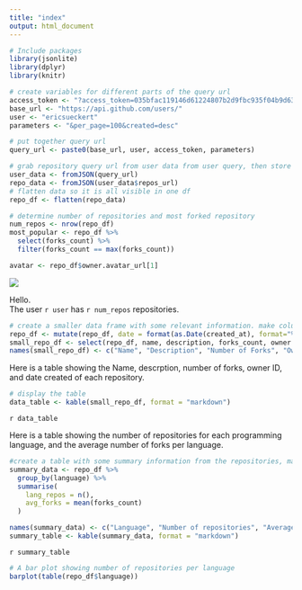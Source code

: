 ```yaml
---
title: "index"
output: html_document
---
```


```r
# Include packages
library(jsonlite)
library(dplyr)
library(knitr)

# create variables for different parts of the query url
access_token <- "?access_token=035bfac119146d61224807b2d9fbc935f04b9d63"
base_url <- "https://api.github.com/users/"
user <- "ericsueckert"
parameters <- "&per_page=100&created=desc"

# put together query url
query_url <- paste0(base_url, user, access_token, parameters)

# grab repository query url from user data from user query, then store repository data
user_data <- fromJSON(query_url)
repo_data <- fromJSON(user_data$repos_url)
# flatten data so it is all visible in one df
repo_df <- flatten(repo_data)

# determine number of repositories and most forked repository
num_repos <- nrow(repo_df)
most_popular <- repo_df %>%
  select(forks_count) %>%
  filter(forks_count == max(forks_count))

avatar <- repo_df$owner.avatar_url[1]

```

![](imgs/Eric_Eckert_portrait.jpg)

Hello.  
The user `r user` has `r num_repos` repositories.

```r
# create a smaller data frame with some relevant information. make column titles more readable
repo_df <- mutate(repo_df, date = format(as.Date(created_at), format="%B %d %Y"))
small_repo_df <- select(repo_df, name, description, forks_count, owner.login, date)
names(small_repo_df) <- c("Name", "Description", "Number of Forks", "Owner ID", "Date Created")

```

Here is a table showing the Name, descrption, number of forks, owner ID, and date created of each repository. 

```r
# display the table
data_table <- kable(small_repo_df, format = "markdown")

```

`r data_table`  
  
Here is a table showing the number of repositories for each programming language, and the average number of forks per language.
```r
#create a table with some summary information from the repositories, make column names readable, and display
summary_data <- repo_df %>%
  group_by(language) %>%
  summarise(
    lang_repos = n(),
    avg_forks = mean(forks_count)
  )

names(summary_data) <- c("Language", "Number of repositories", "Average number of forks")
summary_table <- kable(summary_data, format = "markdown")


```

`r summary_table`  

```r

# A bar plot showing number of repositories per language
barplot(table(repo_df$language))
```
